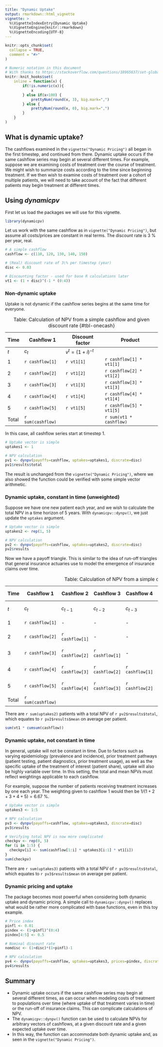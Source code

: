```yaml
---
title: "Dynamic Uptake"
output: rmarkdown::html_vignette
vignette: >
  %\VignetteIndexEntry{Dynamic Uptake}
  %\VignetteEngine{knitr::rmarkdown}
  %\VignetteEncoding{UTF-8}
---
```


```r
knitr::opts_chunk$set(
  collapse = TRUE,
  comment = "#>"
)

# Numeric notation in this document
# With thanks to https://stackoverflow.com/questions/18965637/set-global-thousand-separator-on-knitr/18967590#18967590
knitr::knit_hooks$set(
    inline = function(x) {
        if(!is.numeric(x)){
            x
        } else if(x<100) {
            prettyNum(round(x, 3), big.mark=",")
        } else {
            prettyNum(round(x, 0), big.mark=",")
        }
    }
)
```

## What is dynamic uptake?

The cashflows examined in the `vignette("Dynamic Pricing")` all began in the first timestep, and continued from there. Dynamic uptake occurs if the same cashflow series may begin at several different times. For example, suppose we are examining costs of treatment over the course of treatment. We might wish to summarize costs according to the time since beginning treatment. If we then wish to examine costs of treatment over a cohort of multiple patients, we will need to take account of the fact that different patients may begin treatment at different times.

## Using *dynamicpv*

First let us load the packages we will use for this vignette.

```r
library(dynamicpv)
```

Let us work with the same cashflow as in `vignette("Dynamic Pricing")`, but assume all costs/prices are constant in real terms. The discount rate is 3 \% per year, real.

```r
# A simple cashflow
cashflow <- c(110, 120, 130, 140, 150)

# (Real) discount rate of 3\% per timestep (year)
disc <- 0.03

# Discounting factor - used for base R calculations later
vt1 <- (1 + disc)^(-1 * (0:4))
```

### Non-dynamic uptake

Uptake is not dynamic if the cashflow series begins at the same time for everyone.

| Time | Cashflow 1 | Discount factor    | Product |
|------|----------|--------------------|---------|
| $t$  | $c_t$    | $v^t = (1+i)^{-t}$ |         |
| 1 | `r cashflow[1]` | `r vt1[1]` | `r cashflow[1] * vt1[1]` |
| 2 | `r cashflow[2]` | `r vt1[2]` | `r cashflow[2] * vt1[2]` |
| 3 | `r cashflow[3]` | `r vt1[3]` | `r cashflow[3] * vt1[3]` |
| 4 | `r cashflow[4]` | `r vt1[4]` | `r cashflow[4] * vt1[4]` |
| 5 | `r cashflow[5]` | `r vt1[5]` | `r cashflow[5] * vt1[5]` |
| Total | `r sum(cashflow)` | | `r sum(vt1 * cashflow)` | 

: Table: Calculation of NPV from a simple cashflow and given discount rate {#tbl-onecash}

In this case, all cashflow series start at timestep 1.

```r
# Uptake vector is simple
uptakes1 <- 1

# NPV calculation
pv1 <- dynpv(payoffs=cashflow, uptakes=uptakes1, discrate=disc)
pv1$results$total
```

The result is unchanged from the `vignette("Dynamic Pricing")`, where we also showed the function could be verified with some simple vector arithmetic.

### Dynamic uptake, constant in time (unweighted)

Suppose we have one new patient each year, and we wish to calculate the total NPV in a time horizon of 5 years. With `dynamicpv::dynpv()`, we just update the `uptakes` argument.

```r
# Uptake vector is simple
uptakes2 <- rep(1, 5)

# NPV calculation
pv2 <- dynpv(payoffs=cashflow, uptakes=uptakes2, discrate=disc)
pv2$results
```

 Now we have a payoff triangle. This is similar to the idea of run-off triangles that general insurance actuaries use to model the emergence of insurance claims over time.

| Time | Cashflow 1 | Cashflow 2 | Cashflow 3 | Cashflow 4 | Cashflow 5 | Cashflow Sum | Discount factor | Product |
|------|----------|--------------------|---------|----|-----|----|----|----|
| $t$  | $c_t$    | $c_{t-1}$ | $c_{t-2}$ | $c_{t-3}$ | $c_{t-4}$ |   | $v^t = (1+i)^{-t}$ |         |
| 1 | `r cashflow[1]` | - | - | - | - | `r cashflow[1]` |`r vt1[1]` | `r cashflow[1] * vt1[1]` |
| 2 | `r cashflow[2]` | `r cashflow[1]` | - | - | - | `r sum(cashflow[1:2])` |`r vt1[2]` | `r sum(cashflow[1:2]) * vt1[2]` |
| 3 | `r cashflow[3]` | `r cashflow[2]` |`r cashflow[1]` | - | - | `r sum(cashflow[1:3])` | `r vt1[3]` | `r sum(cashflow[1:3]) * vt1[3]` |
| 4 | `r cashflow[4]` | `r cashflow[3]` | `r cashflow[2]` |`r cashflow[1]` | - | `r sum(cashflow[1:4])` | `r vt1[4]` | `r sum(cashflow[1:4]) * vt1[4]` |
| 5 | `r cashflow[5]` | `r cashflow[4]` | `r cashflow[3]` | `r cashflow[2]` |`r cashflow[1]` | `r sum(cashflow[1:5])` | `r vt1[5]` | `r sum(cashflow[1:5]) * vt1[5]` |
| Total | `r sum(cashflow)` | | | | | | | `r pv2$results$total` | 

: Table: Calculation of NPV from a simple cashflow and given discount rate {#tbl-tri}

There are `r sum(uptakes2)` patients with a total NPV of `r pv2$results$total`, which equates to `r pv2$results$mean` on average per patient.

```r
sum(vt1 * cumsum(cashflow))
```

### Dynamic uptake, not constant in time

In general, uptake will not be constant in time. Due to factors such as varying epidemiology (prevalence and incidence), prior treatment pathways (patient testing, patient diagnostics, prior treatment usage), as well as the specific uptake of the treatment of interest (patient share), uptake will also be highly variable over time. In this setting, the total and mean NPVs must reflect weightings applicable to each cashflow.

For example, suppose the number of patients receiving treatment increases by one each year. The weighting given to cashflow 1 would then be $1/(1+2+3+4+5)=6.67$ \%.

```r
# Uptake vector is simple
uptakes3 <- 1:5

# NPV calculation
pv3 <- dynpv(payoffs=cashflow, uptakes=uptakes3, discrate=disc)
pv3$results

# Verifying total NPV is now more complicated
checkpv <- rep(0, 5)
for (i in 1:5) {
  checkpv[i] <- sum(cashflow[1:i] * uptakes3[i:1] * vt1[i])
}
sum(checkpv)
```

There are `r sum(uptakes3)` patients with a total NPV of `r pv3$results$total`, which equates to `r pv3$results$mean` on average per patient.

### Dynamic pricing and uptake

The package becomes most powerful when considering both dynamic uptake and dynamic pricing. A simple call to `dynamicpv::dynpv()` replaces what would be rather more complicated with base functions, even in this toy example.

```r
# Price index
pinfl <- 0.01
pindex <- (1+pinfl)^(0:4)
pindex[4:5] <- 0.5

# Nominal discount rate
nomdisc <- (1+disc)*(1+pinfl)-1

# NPV calculation
pv4 <- dynpv(payoffs=cashflow, uptakes=uptakes3, prices=pindex, discrate=nomdisc)
pv4$results
```

## Summary

- Dynamic uptake occurs if the same cashflow series may begin at several different times, as can occur when modeling costs of treatment to populations over time (where uptake of that treatment varies in time) or the run-off of insurance claims. This can complicate calculations of NPV.
- The `dynamicpv::dynpv()` function can be used to calculate NPVs for arbitrary vectors of cashflows, at a given discount rate and a given expected uptake over time.
- In this way, the function can accommodate both dynamic uptake and, as seen in the `vignette("Dynamic Pricing")`.